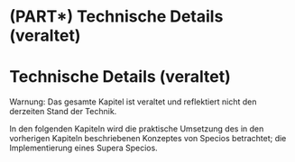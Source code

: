 # (PART\*) Technische Details (veraltet) {-}

# Technische Details (veraltet) {-#chap-architecture}

::: {.rmdwarning}
Warnung: Das gesamte Kapitel ist veraltet und reflektiert nicht den derzeiten Stand der Technik.
:::

In den folgenden Kapiteln wird die praktische Umsetzung des in den vorherigen Kapiteln beschriebenen Konzeptes von Specios betrachtet;
die Implementierung eines \index{Supera Specios}Supera Specios.
